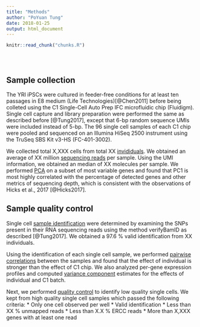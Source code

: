 ```yaml
---
title: "Methods"
author: "PoYuan Tung"
date: 2018-01-25
output: html_document
---
```


<!-- The file analysis/chunks.R contains chunks that define default settings
shared across the workflowr files. -->
```r
knitr::read_chunk("chunks.R")
```

<!-- Update knitr chunk options -->
```r
```

<!-- Insert the date the file was last updated -->
```r
```

<!-- Insert the code version (Git commit SHA1) if Git repository exists and R
 package git2r is installed -->
```r
```

## Sample collection
The YRI iPSCs were cultured in feeder-free conditions for at least ten passages in E8 medium (Life Technologies)[@Chen2011] before being colleted using the C1 Single-Cell Auto Prep IFC microfluidic chip (Fluidigm).
Single cell capture and library preparation were performed the same as described before [@Tung2017], except that 6-bp random sequence UMIs were included instead of 5-bp. The 96 single cell samples of each C1 chip were pooled and sequenced on an Illumina HiSeq 2500 instrument using the TruSeq SBS Kit v3-HS (FC-401-3002). 

We collected total X,XXX cells from total XX [invididuals](data-collection.html).
We obtained an average of XX million [sequencing reads](totals.html) per sample.
Using the UMI information, we obtained an median of XX molecules per sample.
We performed [PCA](pca-variable.html) on a subset of most variable genes and found that PC1 is most highly correlated with the percentage of detected genes and other metrics of sequencing depth, which is consistent with the observations of Hicks et al., 2017 [@Hicks2017]. 


## Sample quality control
Single cell [sample identification](identity.html) were determined by examining the SNPs present in their RNA sequencing reads using the method verifyBamID as described [@Tung2017].
We obtained a 97.6 % valid identification from XX individuals.

Using the identification of each single cell sample, we performed [pairwise correlations](correlations.html) between the samples and found that the effect of individual is stronger than the effect of C1 chip.
We also analyzed per-gene expression profiles and computed [variance component](partition.html) estimates for the effects of individual and C1 batch.

Next, we performed [quality control](qc-filter-ipsc.html) to identify low quality single cells.
We kept from high quality single cell samples which passed the following criteria:
*  Only one cell observed per well
*  Valid identification
*  Less than XX % unmapped reads
*  Less than X.X % ERCC reads
*  More than X,XXX genes with at least one read
